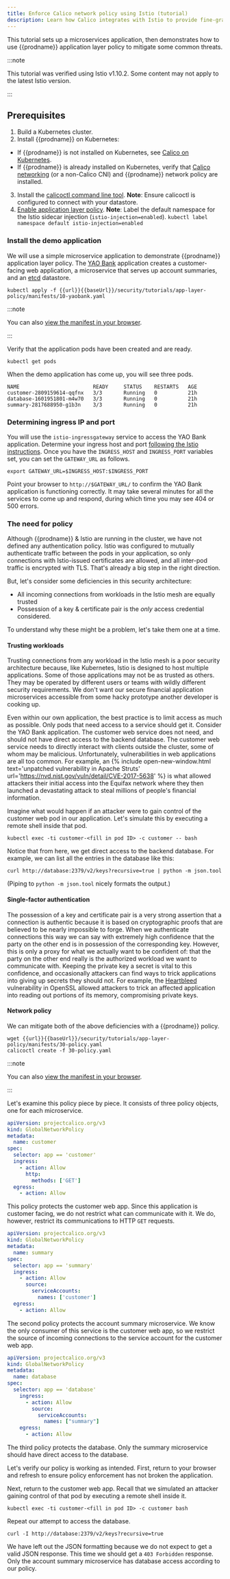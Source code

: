 ```yaml
---
title: Enforce Calico network policy using Istio (tutorial)
description: Learn how Calico integrates with Istio to provide fine-grained access control using Calico network policies enforced within the service mesh and network layer.
---
```


This tutorial sets up a microservices application, then demonstrates how to use {{prodname}} application layer policy to mitigate some common threats.

:::note

This tutorial was verified using Istio v1.10.2. Some content may not apply to the latest Istio version.

:::

## Prerequisites

1. Build a Kubernetes cluster.
2. Install {{prodname}} on Kubernetes:

- If {{prodname}} is not installed on Kubernetes, see [Calico on Kubernetes](../../getting-started/kubernetes/quickstart.mdx).
- If {{prodname}} is already installed on Kubernetes, verify that [Calico networking](../../networking/index.mdx) (or a non-Calico CNI) and {{prodname}} network policy are installed.

3. Install the [calicoctl command line tool](../../maintenance/calicoctl/install.mdx).
   **Note**: Ensure calicoctl is configured to connect with your datastore.
4. [Enable application layer policy](app-layer-policyindex.mdx).
   **Note**: Label the default namespace for the Istio sidecar injection (`istio-injection=enabled`).
   `kubectl label namespace default istio-injection=enabled`

### Install the demo application

We will use a simple microservice application to demonstrate {{prodname}}
application layer policy. The [YAO Bank](https://github.com/projectcalico/yaobank) application creates a
customer-facing web application, a microservice that serves up account
summaries, and an [etcd](https://github.com/coreos/etcd) datastore.

```bash-plain-text
kubectl apply -f {{url}}{{baseUrl}}/security/tutorials/app-layer-policy/manifests/10-yaobank.yaml
```

:::note

You can also
[view the manifest in your browser](/security/tutorials/app-layer-policy/manifests/10-yaobank.yaml).

:::

Verify that the application pods have been created and are ready.

    kubectl get pods

When the demo application has come up, you will see three pods.

```
NAME                        READY     STATUS    RESTARTS   AGE
customer-2809159614-qqfnx   3/3       Running   0          21h
database-1601951801-m4w70   3/3       Running   0          21h
summary-2817688950-g1b3n    3/3       Running   0          21h
```

### Determining ingress IP and port

You will use the `istio-ingressgateway` service to access the YAO Bank
application. Determine your ingress host and port [following the Istio instructions](https://istio.io/docs/tasks/traffic-management/ingress/ingress-control/#determining-the-ingress-ip-and-ports). Once you have the `INGRESS_HOST` and `INGRESS_PORT` variables set, you can
set the `GATEWAY_URL` as follows.

```bash-plain-text
export GATEWAY_URL=$INGRESS_HOST:$INGRESS_PORT
```

Point your browser to `http://$GATEWAY_URL/` to confirm the YAO Bank application is functioning
correctly. It may take several minutes for all the services to come up and respond, during which
time you may see 404 or 500 errors.

### The need for policy

Although {{prodname}} & Istio are running in the cluster, we have not defined any authentication
policy. Istio was configured to mutually authenticate traffic between the pods in your application,
so only connections with Istio-issued certificates are allowed, and all inter-pod traffic is encrypted with TLS. That's already a big step in the right direction.

But, let's consider some deficiencies in this security architecture:

- All incoming connections from workloads in the Istio mesh are equally trusted
- Possession of a key & certificate pair is the _only_ access credential considered.

To understand why these might be a problem, let's take them one at a time.

#### Trusting workloads

Trusting connections from any workload in the Istio mesh is a poor security architecture because,
like Kubernetes, Istio is designed to host multiple applications. Some of those applications may
not be as trusted as others. They may be operated by different users or teams with wildly different
security requirements. We don't want our secure financial application microservices accessible from
some hacky prototype another developer is cooking up.

Even within our own application, the best practice is to limit access as much
as possible. Only pods that need access to a service should get it. Consider
the YAO Bank application. The customer web service does not need, and should
not have direct access to the backend database. The customer web service needs
to directly interact with clients outside the cluster, some of whom may be
malicious. Unfortunately, vulnerabilities in web applications are all too
common. For example, an {% include open-new-window.html text='unpatched
vulnerability in Apache Struts'
url='https://nvd.nist.gov/vuln/detail/CVE-2017-5638' %} is what allowed
attackers their initial access into the Equifax network where they then
launched a devastating attack to steal millions of people's financial
information.

Imagine what would happen if an attacker were to gain control of the customer web pod in our
application. Let's simulate this by executing a remote shell inside that pod.

    kubectl exec -ti customer-<fill in pod ID> -c customer -- bash

Notice that from here, we get direct access to the backend database. For example, we can list all the entries in the database like this:

    curl http://database:2379/v2/keys?recursive=true | python -m json.tool

(Piping to `python -m json.tool` nicely formats the output.)

#### Single-factor authentication

The possession of a key and certificate pair is a very strong assertion that a
connection is authentic because it is based on cryptographic proofs that are
believed to be nearly impossible to forge. When we authenticate connections
this way we can say with extremely high confidence that the party on the other
end is in possession of the corresponding key. However, this is only a proxy
for what we actually want to be confident of: that the party on the other end
really is the authorized workload we want to communicate with. Keeping the
private key a secret is vital to this confidence, and occasionally attackers
can find ways to trick applications into giving up secrets they should not.
For example, the [Heartbleed](http://heartbleed.com) vulnerability in OpenSSL allowed attackers to
trick an affected application into reading out portions of its memory,
compromising private keys.

#### Network policy

We can mitigate both of the above deficiencies with a {{prodname}} policy.

    wget {{url}}{{baseUrl}}/security/tutorials/app-layer-policy/manifests/30-policy.yaml
    calicoctl create -f 30-policy.yaml

:::note

You can also
[view the manifest in your browser](/security/tutorials/app-layer-policy/manifests/30-policy.yaml).

:::

Let's examine this policy piece by piece. It consists of three policy objects, one for each
microservice.

```yaml
apiVersion: projectcalico.org/v3
kind: GlobalNetworkPolicy
metadata:
  name: customer
spec:
  selector: app == 'customer'
  ingress:
    - action: Allow
      http:
        methods: ['GET']
  egress:
    - action: Allow
```

This policy protects the customer web app. Since this application is customer facing, we do not
restrict what can communicate with it. We do, however, restrict its communications to HTTP `GET`
requests.

```yaml
apiVersion: projectcalico.org/v3
kind: GlobalNetworkPolicy
metadata:
  name: summary
spec:
  selector: app == 'summary'
  ingress:
    - action: Allow
      source:
        serviceAccounts:
          names: ['customer']
  egress:
    - action: Allow
```

The second policy protects the account summary microservice. We know the only consumer of this
service is the customer web app, so we restrict the source of incoming connections to the service
account for the customer web app.

```yaml
apiVersion: projectcalico.org/v3
kind: GlobalNetworkPolicy
metadata:
  name: database
spec:
  selector: app == 'database'
    ingress:
      - action: Allow
        source:
          serviceAccounts:
            names: ["summary"]
    egress:
      - action: Allow
```

The third policy protects the database. Only the summary microservice should have direct access to
the database.

Let's verify our policy is working as intended. First, return to your browser and refresh to
ensure policy enforcement has not broken the application.

Next, return to the customer web app. Recall that we simulated an attacker gaining control of that
pod by executing a remote shell inside it.

    kubectl exec -ti customer-<fill in pod ID> -c customer bash

Repeat our attempt to access the database.

    curl -I http://database:2379/v2/keys?recursive=true

We have left out the JSON formatting because we do not expect to get a valid JSON response. This
time we should get a `403 Forbidden` response. Only the account summary microservice has database
access according to our policy.
